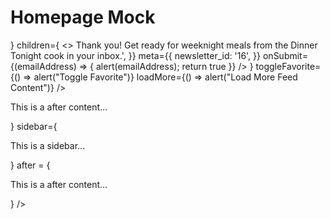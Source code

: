 

<Meta title="Mock/Homepage" />

# Homepage Mock

<Canvas>
  <Story name="Homepage">
    <ContentSidebarLayout
      before={
        <HeroCard
            image={{
              altText: "Warm Cherry Tomatoes",
              url: "https://res.cloudinary.com/hksqkdlah/image/upload/SFS_Broiled_Chicken_with_Gravy_379_rx4dzb.jpg",
            }}
            headline="This dsafdsfasdfIs A Really Really Long Title Your Summer Needs These Three Tomato Sandwichedsdfsdfs"
            authors={[
              {
                id: 156,
                firstName: "Kevin",
                lastName: "Pang",
                image: {
                  altText: "Kevin Pang",
                  url: "https://res.cloudinary.com/hksqkdlah/image/upload/c_fill,dpr_2.0,f_auto,fl_lossy.progressive.strip_profile,g_faces:auto,q_auto:low/AKO%20Articles/Author_Headshots/staff_kevin_pang",
                },
                inactive: false,
              },
              {
                id: 156,
                firstName: "Kevin",
                lastName: "Pang",
                image: {
                  altText: "Kevin Pang",
                  url: "https://res.cloudinary.com/hksqkdlah/image/upload/c_fill,dpr_2.0,f_auto,fl_lossy.progressive.strip_profile,g_faces:auto,q_auto:low/AKO%20Articles/Author_Headshots/staff_kevin_pang",
                },
                inactive: false,
              },
              {
                id: 156,
                firstName: "Kevin",
                lastName: "Pang",
                image: {
                  altText: "Kevin Pang",
                  url: "https://res.cloudinary.com/hksqkdlah/image/upload/c_fill,dpr_2.0,f_auto,fl_lossy.progressive.strip_profile,g_faces:auto,q_auto:low/AKO%20Articles/Author_Headshots/staff_kevin_pang",
                },
                inactive: false,
              },
              {
                id: 156,
                firstName: "Kevin",
                lastName: "Pang",
                image: {
                  altText: "Kevin Pang",
                  url: "https://res.cloudinary.com/hksqkdlah/image/upload/c_fill,dpr_2.0,f_auto,fl_lossy.progressive.strip_profile,g_faces:auto,q_auto:low/AKO%20Articles/Author_Headshots/staff_kevin_pang",
                },
                inactive: false,
              },
            ]}
        />
      }
      children={
        <>
          <ContentFeed
            headline="Dig in, Discover, and Cook"
            feed={[
              {
                cardType: 'standard',
                authors: [
                  {
                    id: 156,
                    firstName: 'Mark',
                    lastName: 'Huxsoll',
                    image:
                    {
                      altText: '',
                      url: 'https://res.cloudinary.com/hksqkdlah/image/upload/c_fill,dpr_2.0,f_auto,fl_lossy.progressive.strip_profile,g_faces:auto,h_40,q_auto:low,w_40/v1/AKO%20Articles/Author_Headshots/staff_mark_huxsoll'
                    },
                    inactive: false,
                  },
                ],
                description: "For a different take on a tougher cut of beef, we applied a tried-and-true technique for cooking steaks: reverse searing. We first cooked the ribs until they were medium-rare—about an hour in a 275-degree oven. Next, we quickly browned them over high heat on the stovetop to create a flavorful crust. Salting the short ribs and letting them sit for at least 2 hours or up to 24 hours before cooking seasoned them all the way through and aided in tenderizing the meat and retaining juices. The slow cook also helped break down the muscle fibers to ensure tenderness. For a luxurious sauce, we dressed up browned butter with shallot, garlic, Worcestershire sauce, and Dijon mustard.",
                id: 1234,
                links: [
                  {
                    url: `/`, 
                    title: "Get the recipe"
                  },
                ],
                image: {
                  altText: '',
                  url: 'https://res.cloudinary.com/hksqkdlah/image/upload/ar_1:1,c_fill,dpr_2.0,f_auto,fl_lossy.progressive.strip_profile,g_faces:auto,q_auto:low,w_344/SFS_SlowRoastedMediumRareBeefShortRibs_33_kdjhyd'
                },
                title: "An innovative method for cooking short ribs results in ribs that eat like luxuriously rich steaks."
              },
            ]}
            emailCard={
              <EmailCaptureCard
                view={{
                  frequency: 'Weekly',
                  days: 'Mondays',
                  title:
                    'Notes From the Test Kitchen',
                  description:
                    'The latest from the test kitchen—our best seasonal recipes, equipment reviews, cooking advice, and behind-the-scenes spotlights of our cast, crew, and staff.',
                  successText:
                    '<strong>Thank you!</strong> Get ready for weeknight meals from the Dinner Tonight cook in your inbox.',
                }}
                meta={{
                  newsletter_id: '16',
                }}
                onSubmit={(emailAddress) => { 
                  alert(emailAddress);
                  return true
                }}
              />
            }
            toggleFavorite={() => alert("Toggle Favorite")}
            loadMore={() => alert("Load More Feed Content")}
          />
          <Section parentColumn="5-8" bgColorName="white">
            <p>This is a after content…</p>
          </Section>
        </>
      }
      sidebar={
        <p>This is a sidebar…</p>
      }
      after = {
        <p>This is a after content…</p>
      }
    />
  </Story>
</Canvas>

